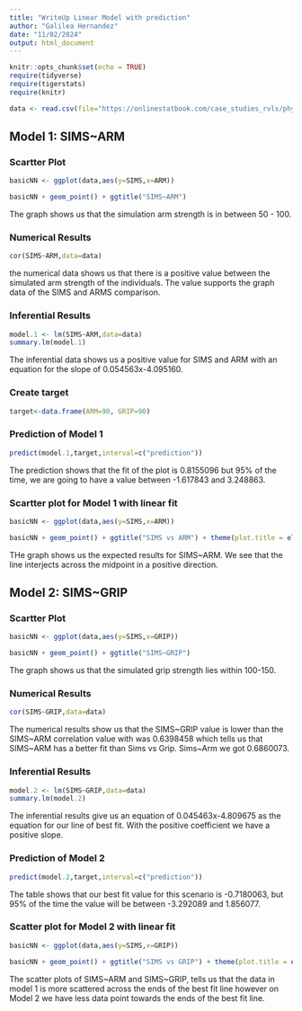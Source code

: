 ```yaml
---
title: "WriteUp Linear Model with prediction"
author: "Galilea Hernandez"
date: "11/02/2024"
output: html_document
---
```


```r
knitr::opts_chunk$set(echo = TRUE)
require(tidyverse)
require(tigerstats)
require(knitr)

data <- read.csv(file="https://onlinestatbook.com/case_studies_rvls/physical_strength/data.txt",sep="",header=TRUE)  
```

## Model 1: SIMS~ARM
### Scartter Plot

```r
basicNN <- ggplot(data,aes(y=SIMS,x=ARM))
```


```r
basicNN + geom_point() + ggtitle("SIMS~ARM")
```

The graph shows us that the simulation arm strength is in between 50 - 100.

### Numerical Results  

```r
cor(SIMS~ARM,data=data)
```

the numerical data shows us that there is a positive value between the simulated arm strength of the individuals. The value supports the graph data of the SIMS and ARMS comparison.

### Inferential Results 

```r
model.1 <- lm(SIMS~ARM,data=data)
summary.lm(model.1)
```


The inferential data shows us a positive value for SIMS and ARM with an equation for the slope of 0.054563x-4.095160.

### Create target

```r
target<-data.frame(ARM=90, GRIP=90)
```

### Prediction of Model 1

```r
predict(model.1,target,interval=c("prediction"))
```

The prediction shows that the fit of the plot is 0.8155096 but 95% of the time, we are going to have a value between -1.617843 and 3.248863.

### Scartter plot for Model 1 with linear fit

```r
basicNN <- ggplot(data,aes(y=SIMS,x=ARM))

```

```r
basicNN + geom_point() + ggtitle("SIMS vs ARM") + theme(plot.title = element_text(hjust = 0.5, size = 20)) + geom_smooth(method=lm)

```


THe graph shows us the expected results for SIMS~ARM. We see that the line interjects across the midpoint in a positive direction.


## Model 2: SIMS~GRIP

### Scartter Plot

```r
basicNN <- ggplot(data,aes(y=SIMS,x=GRIP))

```

```r
basicNN + geom_point() + ggtitle("SIMS~GRIP")

```


The graph shows us that the simulated grip strength lies within 100-150.

### Numerical Results

```r
cor(SIMS~GRIP,data=data)
```


The numerical results show us that the SIMS~GRIP value is lower than the SIMS~ARM correlation value with was 0.6398458 which tells us that SIMS~ARM has a better fit than Sims vs Grip. Sims~Arm we got 0.6860073. 


### Inferential Results

```r
model.2 <- lm(SIMS~GRIP,data=data)
summary.lm(model.2)
```

The inferential results give us an equation of 0.045463x-4.809675 as the equation for our line of best fit. With the positive coefficient we have a positive slope.

### Prediction of Model 2

```r
predict(model.2,target,interval=c("prediction"))
```

The table shows that our best fit value for this scenario is -0.7180063, but 95% of the time the value will be between -3.292089 and 1.856077.

### Scatter plot for Model 2 with linear fit

```r
basicNN <- ggplot(data,aes(y=SIMS,x=GRIP))

```

```r
basicNN + geom_point() + ggtitle("SIMS vs GRIP") + theme(plot.title = element_text(hjust = 0.5, size = 20)) + geom_smooth(method=lm)
```

The scatter plots of SIMS~ARM and SIMS~GRIP, tells us that the data in model 1 is more scattered across the ends of the best fit line however on Model 2  we have less data point towards the ends of the best fit line.





